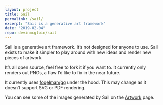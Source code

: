 ```yaml
---
layout: project
title: Sail
permalink: /sail/
excerpt: "Sail is a generative art framework"
date: "2019-02-04"
repo: devinmcgloin/sail
---
```


Sail is a generative art framework. It’s not designed for anyone to use. Sail
exists to make it simpler to play around with new ideas and render new pieces
of artwork.

It’s all open source, feel free to fork it if you want to. It currently only
renders out PNGs, a flaw I’d like to fix in the near future.

It currently uses [fogelman/gg](https://github.com/fogleman/gg) under the hood.
This may change as it doesn’t support SVG or PDF rendering.

You can see some of the images generated by Sail on the [Artwork](/artwork)
page.
